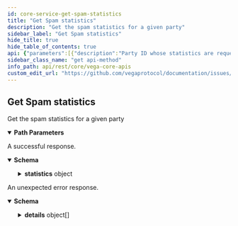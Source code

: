 ```yaml
---
id: core-service-get-spam-statistics
title: "Get Spam statistics"
description: "Get the spam statistics for a given party"
sidebar_label: "Get Spam statistics"
hide_title: true
hide_table_of_contents: true
api: {"parameters":[{"description":"Party ID whose statistics are requested","in":"path","name":"partyId","required":true,"schema":{"type":"string"}}],"responses":{"200":{"content":{"application/json":{"schema":{"properties":{"chainId":{"description":"Chain ID for which the statistics are captured.","type":"string"},"statistics":{"title":"Spam statistics for the party","properties":{"delegations":{"title":"Statistics for delegation transactions made by the party","properties":{"bannedUntil":{"title":"If blocked the timestamp when the party will be unblocked as RFC3339Nano","type":"string"},"countForEpoch":{"format":"uint64","title":"Current transaction count received from the party during this epoch for this policy","type":"string"},"maxForEpoch":{"format":"uint64","title":"Maximum number of transactions allowed for this policy in an epoch","type":"string"},"minTokensRequired":{"title":"Effective minimum number of tokens required to submit a transaction of this type","type":"string"}},"type":"object"},"epochSeq":{"format":"uint64","title":"Epoch in which these statistics apply to","type":"string"},"issueSignatures":{"title":"Statistics for multisig signatures issued for the party","properties":{"bannedUntil":{"title":"If blocked the timestamp when the party will be unblocked as RFC3339Nano","type":"string"},"countForEpoch":{"format":"uint64","title":"Current transaction count received from the party during this epoch for this policy","type":"string"},"maxForEpoch":{"format":"uint64","title":"Maximum number of transactions allowed for this policy in an epoch","type":"string"},"minTokensRequired":{"title":"Effective minimum number of tokens required to submit a transaction of this type","type":"string"}},"type":"object"},"nodeAnnouncements":{"title":"Statistics for node announcement transactions made by the party","properties":{"bannedUntil":{"title":"If blocked the timestamp when the party will be unblocked as RFC3339Nano","type":"string"},"countForEpoch":{"format":"uint64","title":"Current transaction count received from the party during this epoch for this policy","type":"string"},"maxForEpoch":{"format":"uint64","title":"Maximum number of transactions allowed for this policy in an epoch","type":"string"},"minTokensRequired":{"title":"Effective minimum number of tokens required to submit a transaction of this type","type":"string"}},"type":"object"},"pow":{"title":"Statistics for proof of work difficulty observed per block for the party","properties":{"bannedUntil":{"title":"PoW banned until timestamp as RFC3339Nano","type":"string"},"blockStates":{"items":{"properties":{"blockHash":{"title":"Hash of the current block","type":"string"},"blockHeight":{"format":"uint64","title":"Block height for the current Proof of Work state statistics","type":"string"},"difficulty":{"format":"uint64","title":"Base difficulty for this block for when transactions seen < tx_per_block","type":"string"},"expectedDifficulty":{"description":"This is the minimum required difficulty for the next transaction submitted on this block\nif it is possible to submit more transactions on this block, otherwise nil.","format":"uint64","type":"string"},"hashFunction":{"title":"Hashing function used to calculate the block hash","type":"string"},"increasingDifficulty":{"title":"Whether or not this block allows for increasing proof-of-work difficulty if the\ntx-per-block-hash limit has been reached","type":"boolean"},"transactionsSeen":{"format":"uint64","title":"Total number of transactions seen in the block","type":"string"},"txPerBlock":{"format":"uint64","title":"Number of transactions that can have their proof-of-work calculated with this block hash before\neither the difficulty increases, or no more transactions can use this block hash","type":"string"}},"title":"Proof of Work state for a given block","type":"object"},"title":"Block state for each block in scope for PoW calculation","type":"array"},"numberOfPastBlocks":{"format":"uint64","title":"Number of block behind the current block whose hash can be used for proof-of-work calculations","type":"string"}},"type":"object"},"proposals":{"title":"Statistics for proposal transactions made by the party","properties":{"bannedUntil":{"title":"If blocked the timestamp when the party will be unblocked as RFC3339Nano","type":"string"},"countForEpoch":{"format":"uint64","title":"Current transaction count received from the party during this epoch for this policy","type":"string"},"maxForEpoch":{"format":"uint64","title":"Maximum number of transactions allowed for this policy in an epoch","type":"string"},"minTokensRequired":{"title":"Effective minimum number of tokens required to submit a transaction of this type","type":"string"}},"type":"object"},"transfers":{"title":"Statistics for transfer transactions made by the party","properties":{"bannedUntil":{"title":"If blocked the timestamp when the party will be unblocked as RFC3339Nano","type":"string"},"countForEpoch":{"format":"uint64","title":"Current transaction count received from the party during this epoch for this policy","type":"string"},"maxForEpoch":{"format":"uint64","title":"Maximum number of transactions allowed for this policy in an epoch","type":"string"},"minTokensRequired":{"title":"Effective minimum number of tokens required to submit a transaction of this type","type":"string"}},"type":"object"},"votes":{"title":"Statistics for proposal votes made by the party","properties":{"bannedUntil":{"title":"If blocked the timestamp when the party will be unblocked as RFC3339Nano","type":"string"},"maxForEpoch":{"format":"uint64","title":"Maximum number of votes per proposal allowed in an epoch","type":"string"},"statistics":{"items":{"description":"Vote statistics for the voting spam policies\nwhich are calculated as a ratio of the total votes\nthat have been rejected.","properties":{"countForEpoch":{"format":"uint64","title":"Current vote count received from the party for the given proposal during this epoch","type":"string"},"minTokensRequired":{"title":"Effective minimum number of tokens required to vote on the proposal","type":"string"},"proposal":{"description":"Unique ID of the proposal being voted on by the party.","type":"string"}},"type":"object","title":"v1VoteSpamStatistic"},"title":"List of statistics for proposals voted on by the party","type":"array"}},"type":"object"}},"type":"object"}},"title":"Response containing all the spam statistics of a party for the current epoch","type":"object"}}},"description":"A successful response."},"default":{"content":{"application/json":{"schema":{"properties":{"code":{"format":"int32","type":"integer"},"details":{"items":{"additionalProperties":{},"properties":{"@type":{"type":"string"}},"type":"object","title":"protobufAny"},"type":"array"},"message":{"type":"string"}},"type":"object","title":"googlerpcStatus"}}},"description":"An unexpected error response."}},"tags":["CoreService"],"description":"Get the spam statistics for a given party","operationId":"CoreService_GetSpamStatistics","method":"get","path":"/statistics/spam/{partyId}","servers":[{"url":"https://n00.testnet.vega.rocks","description":"n00"},{"url":"https://n06.testnet.vega.rocks","description":"n06"},{"url":"https://n07.testnet.vega.rocks","description":"n07"},{"url":"https://n08.testnet.vega.rocks","description":"n08"},{"url":"https://n09.testnet.vega.rocks","description":"n09"}],"info":{"title":"Vega core APIs","version":"v0.73.0-preview.12"},"postman":{"name":"Get Spam statistics","description":{"content":"Get the spam statistics for a given party","type":"text/plain"},"url":{"path":["statistics","spam",":partyId"],"host":["{{baseUrl}}"],"query":[],"variable":[{"disabled":false,"description":{"content":"(Required) Party ID whose statistics are requested","type":"text/plain"},"type":"any","value":"","key":"partyId"}]},"header":[{"key":"Accept","value":"application/json"}],"method":"GET"}}
sidebar_class_name: "get api-method"
info_path: api/rest/core/vega-core-apis
custom_edit_url: "https://github.com/vegaprotocol/documentation/issues/new?labels=documentation&title=[Documentation] Requesting changes to 'Get Spam statistics' (core-service-get-spam-statistics)"
---
```



## Get Spam statistics



Get the spam statistics for a given party

<details style={{"marginBottom":"1rem"}} data-collapsed={false} open={true}><summary style={{}}><strong>Path Parameters</strong></summary><div><ul><ParamsItem className={"paramsItem"} param={{"description":"Party ID whose statistics are requested","in":"path","name":"partyId","required":true,"schema":{"type":"string"}}}></ParamsItem></ul></div></details><div><ApiTabs><TabItem label={"200"} value={"200"}><div>

A successful response.

</div><div><MimeTabs schemaType={"response"}><TabItem label={"application/json"} value={"application/json"}><SchemaTabs><TabItem label={"Schema"} value={"Schema"}><details style={{}} data-collapsed={false} open={true}><summary style={{"textAlign":"left"}}><strong>Schema</strong></summary><div style={{"textAlign":"left","marginLeft":"1rem"}}></div><ul style={{"marginLeft":"1rem"}}><SchemaItem collapsible={false} name={"chainId"} required={false} schemaName={"string"} qualifierMessage={undefined} schema={{"description":"Chain ID for which the statistics are captured.","type":"string"}}></SchemaItem><SchemaItem collapsible={true} className={"schemaItem"}><details style={{}}><summary style={{}}><strong>statistics</strong><span style={{"opacity":"0.6"}}> object</span></summary><div style={{"marginLeft":"1rem"}}><SchemaItem collapsible={true} className={"schemaItem"}><details style={{}}><summary style={{}}><strong>delegations</strong><span style={{"opacity":"0.6"}}> object</span></summary><div style={{"marginLeft":"1rem"}}><SchemaItem collapsible={false} name={"bannedUntil"} required={false} schemaName={"If blocked the timestamp when the party will be unblocked as RFC3339Nano"} qualifierMessage={undefined} schema={{"title":"If blocked the timestamp when the party will be unblocked as RFC3339Nano","type":"string"}}></SchemaItem><SchemaItem collapsible={false} name={"countForEpoch"} required={false} schemaName={"uint64"} qualifierMessage={undefined} schema={{"format":"uint64","title":"Current transaction count received from the party during this epoch for this policy","type":"string"}}></SchemaItem><SchemaItem collapsible={false} name={"maxForEpoch"} required={false} schemaName={"uint64"} qualifierMessage={undefined} schema={{"format":"uint64","title":"Maximum number of transactions allowed for this policy in an epoch","type":"string"}}></SchemaItem><SchemaItem collapsible={false} name={"minTokensRequired"} required={false} schemaName={"Effective minimum number of tokens required to submit a transaction of this type"} qualifierMessage={undefined} schema={{"title":"Effective minimum number of tokens required to submit a transaction of this type","type":"string"}}></SchemaItem></div></details></SchemaItem><SchemaItem collapsible={false} name={"epochSeq"} required={false} schemaName={"uint64"} qualifierMessage={undefined} schema={{"format":"uint64","title":"Epoch in which these statistics apply to","type":"string"}}></SchemaItem><SchemaItem collapsible={true} className={"schemaItem"}><details style={{}}><summary style={{}}><strong>issueSignatures</strong><span style={{"opacity":"0.6"}}> object</span></summary><div style={{"marginLeft":"1rem"}}><SchemaItem collapsible={false} name={"bannedUntil"} required={false} schemaName={"If blocked the timestamp when the party will be unblocked as RFC3339Nano"} qualifierMessage={undefined} schema={{"title":"If blocked the timestamp when the party will be unblocked as RFC3339Nano","type":"string"}}></SchemaItem><SchemaItem collapsible={false} name={"countForEpoch"} required={false} schemaName={"uint64"} qualifierMessage={undefined} schema={{"format":"uint64","title":"Current transaction count received from the party during this epoch for this policy","type":"string"}}></SchemaItem><SchemaItem collapsible={false} name={"maxForEpoch"} required={false} schemaName={"uint64"} qualifierMessage={undefined} schema={{"format":"uint64","title":"Maximum number of transactions allowed for this policy in an epoch","type":"string"}}></SchemaItem><SchemaItem collapsible={false} name={"minTokensRequired"} required={false} schemaName={"Effective minimum number of tokens required to submit a transaction of this type"} qualifierMessage={undefined} schema={{"title":"Effective minimum number of tokens required to submit a transaction of this type","type":"string"}}></SchemaItem></div></details></SchemaItem><SchemaItem collapsible={true} className={"schemaItem"}><details style={{}}><summary style={{}}><strong>nodeAnnouncements</strong><span style={{"opacity":"0.6"}}> object</span></summary><div style={{"marginLeft":"1rem"}}><SchemaItem collapsible={false} name={"bannedUntil"} required={false} schemaName={"If blocked the timestamp when the party will be unblocked as RFC3339Nano"} qualifierMessage={undefined} schema={{"title":"If blocked the timestamp when the party will be unblocked as RFC3339Nano","type":"string"}}></SchemaItem><SchemaItem collapsible={false} name={"countForEpoch"} required={false} schemaName={"uint64"} qualifierMessage={undefined} schema={{"format":"uint64","title":"Current transaction count received from the party during this epoch for this policy","type":"string"}}></SchemaItem><SchemaItem collapsible={false} name={"maxForEpoch"} required={false} schemaName={"uint64"} qualifierMessage={undefined} schema={{"format":"uint64","title":"Maximum number of transactions allowed for this policy in an epoch","type":"string"}}></SchemaItem><SchemaItem collapsible={false} name={"minTokensRequired"} required={false} schemaName={"Effective minimum number of tokens required to submit a transaction of this type"} qualifierMessage={undefined} schema={{"title":"Effective minimum number of tokens required to submit a transaction of this type","type":"string"}}></SchemaItem></div></details></SchemaItem><SchemaItem collapsible={true} className={"schemaItem"}><details style={{}}><summary style={{}}><strong>pow</strong><span style={{"opacity":"0.6"}}> object</span></summary><div style={{"marginLeft":"1rem"}}><SchemaItem collapsible={false} name={"bannedUntil"} required={false} schemaName={"PoW banned until timestamp as RFC3339Nano"} qualifierMessage={undefined} schema={{"title":"PoW banned until timestamp as RFC3339Nano","type":"string"}}></SchemaItem><SchemaItem collapsible={true} className={"schemaItem"}><details style={{}}><summary style={{}}><strong>blockStates</strong><span style={{"opacity":"0.6"}}> object[]</span></summary><div style={{"marginLeft":"1rem"}}><li><div style={{"fontSize":"var(--ifm-code-font-size)","opacity":"0.6","marginLeft":"-.5rem","paddingBottom":".5rem"}}>Array [</div></li><SchemaItem collapsible={false} name={"blockHash"} required={false} schemaName={"Hash of the current block"} qualifierMessage={undefined} schema={{"title":"Hash of the current block","type":"string"}}></SchemaItem><SchemaItem collapsible={false} name={"blockHeight"} required={false} schemaName={"uint64"} qualifierMessage={undefined} schema={{"format":"uint64","title":"Block height for the current Proof of Work state statistics","type":"string"}}></SchemaItem><SchemaItem collapsible={false} name={"difficulty"} required={false} schemaName={"uint64"} qualifierMessage={undefined} schema={{"format":"uint64","title":"Base difficulty for this block for when transactions seen < tx_per_block","type":"string"}}></SchemaItem><SchemaItem collapsible={false} name={"expectedDifficulty"} required={false} schemaName={"uint64"} qualifierMessage={undefined} schema={{"description":"This is the minimum required difficulty for the next transaction submitted on this block\nif it is possible to submit more transactions on this block, otherwise nil.","format":"uint64","type":"string"}}></SchemaItem><SchemaItem collapsible={false} name={"hashFunction"} required={false} schemaName={"Hashing function used to calculate the block hash"} qualifierMessage={undefined} schema={{"title":"Hashing function used to calculate the block hash","type":"string"}}></SchemaItem><SchemaItem collapsible={false} name={"increasingDifficulty"} required={false} schemaName={"Whether or not this block allows for increasing proof-of-work difficulty if the\ntx-per-block-hash limit has been reached"} qualifierMessage={undefined} schema={{"title":"Whether or not this block allows for increasing proof-of-work difficulty if the\ntx-per-block-hash limit has been reached","type":"boolean"}}></SchemaItem><SchemaItem collapsible={false} name={"transactionsSeen"} required={false} schemaName={"uint64"} qualifierMessage={undefined} schema={{"format":"uint64","title":"Total number of transactions seen in the block","type":"string"}}></SchemaItem><SchemaItem collapsible={false} name={"txPerBlock"} required={false} schemaName={"uint64"} qualifierMessage={undefined} schema={{"format":"uint64","title":"Number of transactions that can have their proof-of-work calculated with this block hash before\neither the difficulty increases, or no more transactions can use this block hash","type":"string"}}></SchemaItem><li><div style={{"fontSize":"var(--ifm-code-font-size)","opacity":"0.6","marginLeft":"-.5rem"}}>]</div></li></div></details></SchemaItem><SchemaItem collapsible={false} name={"numberOfPastBlocks"} required={false} schemaName={"uint64"} qualifierMessage={undefined} schema={{"format":"uint64","title":"Number of block behind the current block whose hash can be used for proof-of-work calculations","type":"string"}}></SchemaItem></div></details></SchemaItem><SchemaItem collapsible={true} className={"schemaItem"}><details style={{}}><summary style={{}}><strong>proposals</strong><span style={{"opacity":"0.6"}}> object</span></summary><div style={{"marginLeft":"1rem"}}><SchemaItem collapsible={false} name={"bannedUntil"} required={false} schemaName={"If blocked the timestamp when the party will be unblocked as RFC3339Nano"} qualifierMessage={undefined} schema={{"title":"If blocked the timestamp when the party will be unblocked as RFC3339Nano","type":"string"}}></SchemaItem><SchemaItem collapsible={false} name={"countForEpoch"} required={false} schemaName={"uint64"} qualifierMessage={undefined} schema={{"format":"uint64","title":"Current transaction count received from the party during this epoch for this policy","type":"string"}}></SchemaItem><SchemaItem collapsible={false} name={"maxForEpoch"} required={false} schemaName={"uint64"} qualifierMessage={undefined} schema={{"format":"uint64","title":"Maximum number of transactions allowed for this policy in an epoch","type":"string"}}></SchemaItem><SchemaItem collapsible={false} name={"minTokensRequired"} required={false} schemaName={"Effective minimum number of tokens required to submit a transaction of this type"} qualifierMessage={undefined} schema={{"title":"Effective minimum number of tokens required to submit a transaction of this type","type":"string"}}></SchemaItem></div></details></SchemaItem><SchemaItem collapsible={true} className={"schemaItem"}><details style={{}}><summary style={{}}><strong>transfers</strong><span style={{"opacity":"0.6"}}> object</span></summary><div style={{"marginLeft":"1rem"}}><SchemaItem collapsible={false} name={"bannedUntil"} required={false} schemaName={"If blocked the timestamp when the party will be unblocked as RFC3339Nano"} qualifierMessage={undefined} schema={{"title":"If blocked the timestamp when the party will be unblocked as RFC3339Nano","type":"string"}}></SchemaItem><SchemaItem collapsible={false} name={"countForEpoch"} required={false} schemaName={"uint64"} qualifierMessage={undefined} schema={{"format":"uint64","title":"Current transaction count received from the party during this epoch for this policy","type":"string"}}></SchemaItem><SchemaItem collapsible={false} name={"maxForEpoch"} required={false} schemaName={"uint64"} qualifierMessage={undefined} schema={{"format":"uint64","title":"Maximum number of transactions allowed for this policy in an epoch","type":"string"}}></SchemaItem><SchemaItem collapsible={false} name={"minTokensRequired"} required={false} schemaName={"Effective minimum number of tokens required to submit a transaction of this type"} qualifierMessage={undefined} schema={{"title":"Effective minimum number of tokens required to submit a transaction of this type","type":"string"}}></SchemaItem></div></details></SchemaItem><SchemaItem collapsible={true} className={"schemaItem"}><details style={{}}><summary style={{}}><strong>votes</strong><span style={{"opacity":"0.6"}}> object</span></summary><div style={{"marginLeft":"1rem"}}><SchemaItem collapsible={false} name={"bannedUntil"} required={false} schemaName={"If blocked the timestamp when the party will be unblocked as RFC3339Nano"} qualifierMessage={undefined} schema={{"title":"If blocked the timestamp when the party will be unblocked as RFC3339Nano","type":"string"}}></SchemaItem><SchemaItem collapsible={false} name={"maxForEpoch"} required={false} schemaName={"uint64"} qualifierMessage={undefined} schema={{"format":"uint64","title":"Maximum number of votes per proposal allowed in an epoch","type":"string"}}></SchemaItem><SchemaItem collapsible={true} className={"schemaItem"}><details style={{}}><summary style={{}}><strong>statistics</strong><span style={{"opacity":"0.6"}}> object[]</span></summary><div style={{"marginLeft":"1rem"}}><li><div style={{"fontSize":"var(--ifm-code-font-size)","opacity":"0.6","marginLeft":"-.5rem","paddingBottom":".5rem"}}>Array [</div></li><SchemaItem collapsible={false} name={"countForEpoch"} required={false} schemaName={"uint64"} qualifierMessage={undefined} schema={{"format":"uint64","title":"Current vote count received from the party for the given proposal during this epoch","type":"string"}}></SchemaItem><SchemaItem collapsible={false} name={"minTokensRequired"} required={false} schemaName={"Effective minimum number of tokens required to vote on the proposal"} qualifierMessage={undefined} schema={{"title":"Effective minimum number of tokens required to vote on the proposal","type":"string"}}></SchemaItem><SchemaItem collapsible={false} name={"proposal"} required={false} schemaName={"string"} qualifierMessage={undefined} schema={{"description":"Unique ID of the proposal being voted on by the party.","type":"string"}}></SchemaItem><li><div style={{"fontSize":"var(--ifm-code-font-size)","opacity":"0.6","marginLeft":"-.5rem"}}>]</div></li></div></details></SchemaItem></div></details></SchemaItem></div></details></SchemaItem></ul></details></TabItem><TabItem label={"Example (from schema)"} value={"Example (from schema)"}><ResponseSamples responseExample={"{\n  \"chainId\": \"string\",\n  \"statistics\": {\n    \"delegations\": {\n      \"bannedUntil\": \"string\",\n      \"countForEpoch\": \"string\",\n      \"maxForEpoch\": \"string\",\n      \"minTokensRequired\": \"string\"\n    },\n    \"epochSeq\": \"string\",\n    \"issueSignatures\": {\n      \"bannedUntil\": \"string\",\n      \"countForEpoch\": \"string\",\n      \"maxForEpoch\": \"string\",\n      \"minTokensRequired\": \"string\"\n    },\n    \"nodeAnnouncements\": {\n      \"bannedUntil\": \"string\",\n      \"countForEpoch\": \"string\",\n      \"maxForEpoch\": \"string\",\n      \"minTokensRequired\": \"string\"\n    },\n    \"pow\": {\n      \"bannedUntil\": \"string\",\n      \"blockStates\": [\n        {\n          \"blockHash\": \"string\",\n          \"blockHeight\": \"string\",\n          \"difficulty\": \"string\",\n          \"expectedDifficulty\": \"string\",\n          \"hashFunction\": \"string\",\n          \"increasingDifficulty\": true,\n          \"transactionsSeen\": \"string\",\n          \"txPerBlock\": \"string\"\n        }\n      ],\n      \"numberOfPastBlocks\": \"string\"\n    },\n    \"proposals\": {\n      \"bannedUntil\": \"string\",\n      \"countForEpoch\": \"string\",\n      \"maxForEpoch\": \"string\",\n      \"minTokensRequired\": \"string\"\n    },\n    \"transfers\": {\n      \"bannedUntil\": \"string\",\n      \"countForEpoch\": \"string\",\n      \"maxForEpoch\": \"string\",\n      \"minTokensRequired\": \"string\"\n    },\n    \"votes\": {\n      \"bannedUntil\": \"string\",\n      \"maxForEpoch\": \"string\",\n      \"statistics\": [\n        {\n          \"countForEpoch\": \"string\",\n          \"minTokensRequired\": \"string\",\n          \"proposal\": \"string\"\n        }\n      ]\n    }\n  }\n}"} language={"json"}></ResponseSamples></TabItem></SchemaTabs></TabItem></MimeTabs></div></TabItem><TabItem label={"default"} value={"default"}><div>

An unexpected error response.

</div><div><MimeTabs schemaType={"response"}><TabItem label={"application/json"} value={"application/json"}><SchemaTabs><TabItem label={"Schema"} value={"Schema"}><details style={{}} data-collapsed={false} open={true}><summary style={{"textAlign":"left"}}><strong>Schema</strong></summary><div style={{"textAlign":"left","marginLeft":"1rem"}}></div><ul style={{"marginLeft":"1rem"}}><SchemaItem collapsible={false} name={"code"} required={false} schemaName={"int32"} qualifierMessage={undefined} schema={{"format":"int32","type":"integer"}}></SchemaItem><SchemaItem collapsible={true} className={"schemaItem"}><details style={{}}><summary style={{}}><strong>details</strong><span style={{"opacity":"0.6"}}> object[]</span></summary><div style={{"marginLeft":"1rem"}}><li><div style={{"fontSize":"var(--ifm-code-font-size)","opacity":"0.6","marginLeft":"-.5rem","paddingBottom":".5rem"}}>Array [</div></li><SchemaItem collapsible={false} name={"@type"} required={false} schemaName={"string"} qualifierMessage={undefined} schema={{"type":"string"}}></SchemaItem><li><div style={{"fontSize":"var(--ifm-code-font-size)","opacity":"0.6","marginLeft":"-.5rem"}}>]</div></li></div></details></SchemaItem><SchemaItem collapsible={false} name={"message"} required={false} schemaName={"string"} qualifierMessage={undefined} schema={{"type":"string"}}></SchemaItem></ul></details></TabItem><TabItem label={"Example (from schema)"} value={"Example (from schema)"}><ResponseSamples responseExample={"{\n  \"code\": 0,\n  \"details\": [\n    {\n      \"@type\": \"string\"\n    }\n  ],\n  \"message\": \"string\"\n}"} language={"json"}></ResponseSamples></TabItem></SchemaTabs></TabItem></MimeTabs></div></TabItem></ApiTabs></div>
